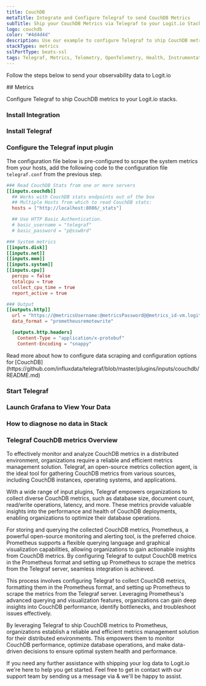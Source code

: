 ```yaml
---
title: CouchDB
metaTitle: Integrate and Configure Telegraf to send CouchDB Metrics
subTitle: Ship your CouchDB Metrics via Telegraf to your Logit.io Stack
logo: couchdb
color: "#4d4d4d"
description: Use our example to configure Telegraf to ship CouchDB metrics to your Logit.io stacks.
stackTypes: metrics
sslPortType: beats-ssl
tags: Telegraf, Metrics, Telemetry, OpenTelemetry, Health, Instrumentation, CouchDB, Prometheus, NoSQL, Database, Couchdb
---
```


Follow the steps below to send your observability data to Logit.io

<Steps>
  ## Metrics

  Configure Telegraf to ship CouchDB metrics to your Logit.io stacks.
  
  ### Install Integration
  <InstallIntegration/>

  ### Install Telegraf

  <InstallTelegraf />

  ### Configure the Telegraf input plugin

  The configuration file below is pre-configured to scrape the system metrics from your hosts, add the following code to the configuration file `telegraf.conf` from the previous step.

  ```toml copy showLineNumbers /@metricsUsername/ /@metricsPassword/ /@metrics_id/ /@vmAgentPort/
  ### Read CouchDB Stats from one or more servers
  [[inputs.couchdb]]
    ## Works with CouchDB stats endpoints out of the box
    ## Multiple Hosts from which to read CouchDB stats:
    hosts = ["http://localhost:8086/_stats"]

    ## Use HTTP Basic Authentication.
    # basic_username = "telegraf"
    # basic_password = "p@ssw0rd"

  ### System metrics
  [[inputs.disk]]
  [[inputs.net]]
  [[inputs.mem]]
  [[inputs.system]]
  [[inputs.cpu]]
    percpu = false
    totalcpu = true
    collect_cpu_time = true
    report_active = true

  ### Output
  [[outputs.http]]
    url = "https://@metricsUsername:@metricsPassword@@metrics_id-vm.logit.io:@vmAgentPort/api/v1/write"
    data_format = "prometheusremotewrite"

    [outputs.http.headers]
      Content-Type = "application/x-protobuf"
      Content-Encoding = "snappy"
  ```

  <Callout type="info">
    Read more about how to configure data scraping and configuration options for [CouchDB](https://github.com/influxdata/telegraf/blob/master/plugins/inputs/couchdb/README.md)
  </Callout>

  ### Start Telegraf

  <StartTelegraf />

  ### Launch Grafana to View Your Data

  <LaunchVisualizer type="metrics" />

  ### How to diagnose no data in Stack

  <DiagnoseNoData />

</Steps>

### Telegraf CouchDB metrics Overview

To effectively monitor and analyze CouchDB metrics in a distributed environment, organizations require a reliable and efficient metrics 
management solution. Telegraf, an open-source metrics collection agent, is the ideal tool for gathering CouchDB metrics from various sources, 
including CouchDB instances, operating systems, and applications.

With a wide range of input plugins, Telegraf empowers organizations to collect diverse CouchDB metrics, such as database size, document count, 
read/write operations, latency, and more. These metrics provide valuable insights into the performance and health of CouchDB deployments, 
enabling organizations to optimize their database operations.

For storing and querying the collected CouchDB metrics, Prometheus, a powerful open-source monitoring and alerting tool, is the preferred 
choice. Prometheus supports a flexible querying language and graphical visualization capabilities, allowing organizations to gain actionable 
insights from CouchDB metrics. By configuring Telegraf to output CouchDB metrics in the Prometheus format and setting up Prometheus to scrape 
the metrics from the Telegraf server, seamless integration is achieved.

This process involves configuring Telegraf to collect CouchDB metrics, formatting them in the Prometheus format, and setting up Prometheus to 
scrape the metrics from the Telegraf server. Leveraging Prometheus's advanced querying and visualization features, organizations can gain deep 
insights into CouchDB performance, identify bottlenecks, and troubleshoot issues effectively.

By leveraging Telegraf to ship CouchDB metrics to Prometheus, organizations establish a reliable and efficient metrics management solution for 
their distributed environments. This empowers them to monitor CouchDB performance, optimize database operations, and make data-driven decisions 
to ensure optimal system health and performance.

If you need any further assistance with shipping your log data to Logit.io we're here to help you get started. Feel free to get in contact with 
our support team by sending us a message via <IntercomButton text="live chat" /> & we'll be happy to assist.